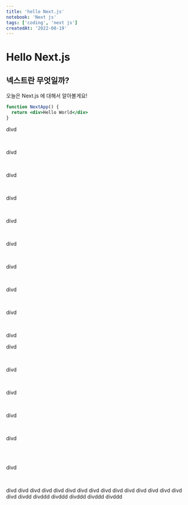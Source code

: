 ```yaml
---
title: 'hello Next.js'
notebook: 'Next js'
tags: ['coding', 'next js']
createdAt: '2022-08-19'
---
```


# Hello Next.js

## 넥스트란 무엇일까?

오늘은 Next.js 에 대해서 알아볼게요!

```jsx
function NextApp() {
  return <div>Hello World</div>
}
```

divd

<br />

divd

<br />

divd

<br />

divd

<br />

divd

<br />

divd

<br />

divd

<br />

divd

<br />

divd

<br />

divd

divd

<br />

divd

<br />

divd

<br />

divd

<br />

divd

<br />

<br />

divd

<br />

divd divd divd divd divd divd divd divd divd divd divd divd divd divd divd divd divdd
divddd divddd divddd divddd divddd
